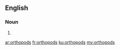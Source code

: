==English==

===Noun===
{{head|en}}

# {{plural of|orthopod}}

[[ar:orthopods]]
[[fr:orthopods]]
[[ku:orthopods]]
[[my:orthopods]]